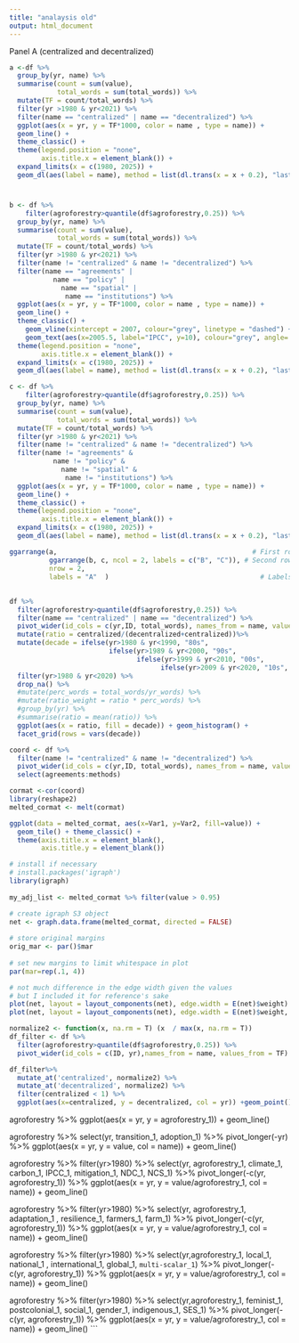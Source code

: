 ```yaml
---
title: "analaysis old"
output: html_document
---
```


Panel A (centralized and decentralized)

```r
a <-df %>%
  group_by(yr, name) %>%
  summarise(count = sum(value),
            total_words = sum(total_words)) %>%
  mutate(TF = count/total_words) %>%
  filter(yr >1980 & yr<2021) %>%
  filter(name == "centralized" | name == "decentralized") %>%
  ggplot(aes(x = yr, y = TF*1000, color = name , type = name)) +
  geom_line() + 
  theme_classic() +
  theme(legend.position = "none",
        axis.title.x = element_blank()) +
  expand_limits(x = c(1980, 2025)) +
  geom_dl(aes(label = name), method = list(dl.trans(x = x + 0.2), "last.points", cex = 0.5)) 

```

# 
```r
b <- df %>%
    filter(agroforestry>quantile(df$agroforestry,0.25)) %>%
  group_by(yr, name) %>%
  summarise(count = sum(value),
            total_words = sum(total_words)) %>%
  mutate(TF = count/total_words) %>%
  filter(yr >1980 & yr<2021) %>%
  filter(name != "centralized" & name != "decentralized") %>%
  filter(name == "agreements" |  
           name == "policy" |
             name == "spatial" | 
              name == "institutions") %>%
  ggplot(aes(x = yr, y = TF*1000, color = name , type = name)) +
  geom_line() + 
  theme_classic() +
    geom_vline(xintercept = 2007, colour="grey", linetype = "dashed") +
    geom_text(aes(x=2005.5, label="IPCC", y=10), colour="grey", angle= 90, text=element_text(size=4)) +
  theme(legend.position = "none",
        axis.title.x = element_blank()) +
  expand_limits(x = c(1980, 2025)) +
  geom_dl(aes(label = name), method = list(dl.trans(x = x + 0.2), "last.points", cex = 0.5)) 

```


```r
c <- df %>%
    filter(agroforestry>quantile(df$agroforestry,0.25)) %>%
  group_by(yr, name) %>%
  summarise(count = sum(value),
            total_words = sum(total_words)) %>%
  mutate(TF = count/total_words) %>%
  filter(yr >1980 & yr<2021) %>%
  filter(name != "centralized" & name != "decentralized") %>%
  filter(name != "agreements" &  
           name != "policy" &
             name != "spatial" & 
              name != "institutions") %>%
  ggplot(aes(x = yr, y = TF*1000, color = name , type = name)) +
  geom_line() + 
  theme_classic() +
  theme(legend.position = "none",
        axis.title.x = element_blank()) +
  expand_limits(x = c(1980, 2025)) +
  geom_dl(aes(label = name), method = list(dl.trans(x = x + 0.2), "last.points", cex = 0.5)) 

```

```r
ggarrange(a,                                                 # First row with scatter plot
          ggarrange(b, c, ncol = 2, labels = c("B", "C")), # Second row with box and dot plots
          nrow = 2, 
          labels = "A"  )                                      # Labels of the scatter plot
```


##


```r
df %>%
  filter(agroforestry>quantile(df$agroforestry,0.25)) %>%
  filter(name == "centralized" | name == "decentralized") %>%
  pivot_wider(id_cols = c(yr,ID, total_words), names_from = name, values_from = TF) %>%
  mutate(ratio = centralized/(decentralized+centralized))%>%
  mutate(decade = ifelse(yr>1980 & yr<1990, "80s", 
                         ifelse(yr>1989 & yr<2000, "90s",
                                ifelse(yr>1999 & yr<2010, "00s",
                                      ifelse(yr>2009 & yr<2020, "10s", "20s"))))) %>%
  filter(yr>1980 & yr<2020) %>%
  drop_na() %>%
  #mutate(perc_words = total_words/yr_words) %>%
  #mutate(ratio_weight = ratio * perc_words) %>%
  #group_by(yr) %>%
  #summarise(ratio = mean(ratio)) %>%
  ggplot(aes(x = ratio, fill = decade)) + geom_histogram() +
  facet_grid(rows = vars(decade))
```




```r
coord <- df %>%
  filter(name != "centralized" & name != "decentralized") %>%
  pivot_wider(id_cols = c(yr,ID, total_words), names_from = name, values_from = TF) %>%
  select(agreements:methods) 

```

```r
cormat <-cor(coord)
library(reshape2)
melted_cormat <- melt(cormat)

ggplot(data = melted_cormat, aes(x=Var1, y=Var2, fill=value)) + 
  geom_tile() + theme_classic() +
  theme(axis.title.x = element_blank(),
        axis.title.y = element_blank())
```

```r
# install if necessary
# install.packages('igraph')
library(igraph)
 
my_adj_list <- melted_cormat %>% filter(value > 0.95)

# create igraph S3 object
net <- graph.data.frame(melted_cormat, directed = FALSE)
 
# store original margins
orig_mar <- par()$mar
 
# set new margins to limit whitespace in plot
par(mar=rep(.1, 4))

# not much difference in the edge width given the values
# but I included it for reference's sake
plot(net, layout = layout_components(net), edge.width = E(net)$weight)
plot(net, layout = layout_components(net), edge.width = E(net)$weight, vertex.shape="none")
```




```r
normalize2 <- function(x, na.rm = T) (x  / max(x, na.rm = T))
df_filter <- df %>%
  filter(agroforestry>quantile(df$agroforestry,0.25)) %>%
  pivot_wider(id_cols = c(ID, yr),names_from = name, values_from = TF) 

df_filter%>% 
  mutate_at('centralized', normalize2) %>%
  mutate_at('decentralized', normalize2) %>%
  filter(centralized < 1) %>%
  ggplot(aes(x=centralized, y = decentralized, col = yr)) +geom_point()
```



  
agroforestry %>%
  ggplot(aes(x = yr, y = agroforestry_1)) +
  geom_line()

agroforestry %>% select(yr, transition_1, adoption_1) %>%
  pivot_longer(-yr) %>%
  ggplot(aes(x = yr, y = value, col = name)) +
  geom_line()


agroforestry %>% filter(yr>1980) %>%
  select(yr, agroforestry_1, climate_1, carbon_1, IPCC_1, 
          mitigation_1, NDC_1, NCS_1) %>%
  pivot_longer(-c(yr, agroforestry_1)) %>%
  ggplot(aes(x = yr, y = value/agroforestry_1, col = name)) +
  geom_line()


agroforestry %>% filter(yr>1980) %>%
  select(yr, agroforestry_1, adaptation_1 , resilience_1,
         farmers_1, farm_1) %>%
  pivot_longer(-c(yr, agroforestry_1)) %>%
  ggplot(aes(x = yr, y = value/agroforestry_1, col = name)) +
  geom_line()

agroforestry %>% filter(yr>1980) %>%
  select(yr,agroforestry_1, local_1, national_1 , international_1,
         global_1, `multi-scalar_1`) %>%
  pivot_longer(-c(yr, agroforestry_1)) %>%
  ggplot(aes(x = yr, y = value/agroforestry_1, col = name)) +
  geom_line()

agroforestry %>% filter(yr>1980) %>%
  select(yr,agroforestry_1, feminist_1, postcolonial_1, social_1, gender_1, indigenous_1, SES_1) %>%
  pivot_longer(-c(yr, agroforestry_1)) %>%
  ggplot(aes(x = yr, y = value/agroforestry_1, col = name)) +
  geom_line()
```